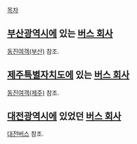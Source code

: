 [[목차]]

== [[부산광역시]]에 있는 [[버스 회사]] ==
[[동진여객(부산)]] 참조.

== [[제주특별자치도]]에 있는 [[버스 회사]] ==
[[동진여객(제주)]] 참조.

== [[대전광역시]]에 있었던 [[버스 회사]] ==
[[대전버스]] 참조.
